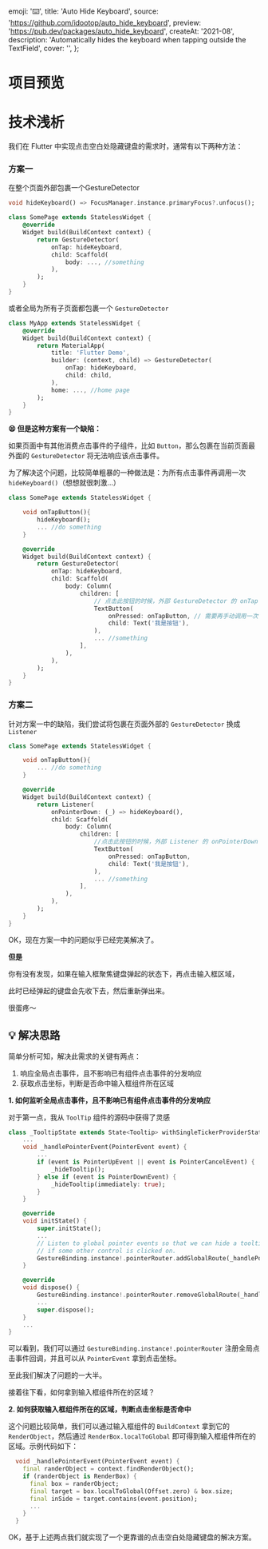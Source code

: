   emoji: '⌨️',
  title: 'Auto Hide Keyboard',
  source: 'https://github.com/idootop/auto_hide_keyboard',
  preview: 'https://pub.dev/packages/auto_hide_keyboard',
  createAt: '2021-08',
  description:
    'Automatically hides the keyboard when tapping outside the TextField',
  cover: '',
};

# 项目预览


<WrappedImage src={demo.src} alt="点击空白处自动收起软键盘" maxWidth="320px" />

# 技术浅析

我们在 Flutter 中实现点击空白处隐藏键盘的需求时，通常有以下两种方法：

### 方案一

在整个页面外部包裹一个GestureDetector

```dart
void hideKeyboard() => FocusManager.instance.primaryFocus?.unfocus();

class SomePage extends StatelessWidget {
    @override
    Widget build(BuildContext context) {
        return GestureDetector(
            onTap: hideKeyboard,
            child: Scaffold(
                body: ..., //something
            ),
        );
    }
}
```

或者全局为所有子页面都包裹一个 `GestureDetector`

```dart
class MyApp extends StatelessWidget {
    @override
    Widget build(BuildContext context) {
        return MaterialApp(
            title: 'Flutter Demo',
            builder: (context, child) => GestureDetector(
                onTap: hideKeyboard,
                child: child,
            ),
            home: ..., //home page
        );
    }
}
```

**😫 但是这种方案有一个缺陷：**

如果页面中有其他消费点击事件的子组件，比如 `Button`，那么包裹在当前页面最外面的 `GestureDetector` 将无法响应该点击事件。

为了解决这个问题，比较简单粗暴的一种做法是：为所有点击事件再调用一次`hideKeyboard()`（想想就很刺激...）

```dart
class SomePage extends StatelessWidget {

    void onTapButton(){
        hideKeyboard();
        ... //do something
    }

    @override
    Widget build(BuildContext context) {
        return GestureDetector(
            onTap: hideKeyboard,
            child: Scaffold(
                body: Column(
                    children: [
                        // 点击此按钮的时候，外部 GestureDetector 的 onTap 不会响应
                        TextButton(
                            onPressed: onTapButton, // 需要再手动调用一次 hideKeyboard()
                            child: Text('我是按钮'),
                        ),
                        ... //something
                    ],
                ),
            ),
        );
    }
}
```

### 方案二

针对方案一中的缺陷，我们尝试将包裹在页面外部的 `GestureDetector` 换成 `Listener`

```dart
class SomePage extends StatelessWidget {

    void onTapButton(){
        ... //do something
    }

    @override
    Widget build(BuildContext context) {
        return Listener(
            onPointerDown: (_) => hideKeyboard(),
            child: Scaffold(
                body: Column(
                    children: [
                        //点击此按钮的时候，外部 Listener 的 onPointerDown 也会响应
                        TextButton(
                            onPressed: onTapButton,
                            child: Text('我是按钮'),
                        ),
                        ... //something
                    ],
                ),
            ),
        );
    }
}
```

OK，现在方案一中的问题似乎已经完美解决了。

**但是**

你有没有发现，如果在输入框聚焦键盘弹起的状态下，再点击输入框区域，

此时已经弹起的键盘会先收下去，然后重新弹出来。

很蛋疼～

## 💡 解决思路

简单分析可知，解决此需求的关键有两点：

1. 响应全局点击事件，且不影响已有组件点击事件的分发响应
2. 获取点击坐标，判断是否命中输入框组件所在区域

**1. 如何监听全局点击事件，且不影响已有组件点击事件的分发响应**

对于第一点，我从 `ToolTip` 组件的源码中获得了灵感

```dart
class _TooltipState extends State<Tooltip> withSingleTickerProviderStateMixin {
    ...
    void _handlePointerEvent(PointerEvent event) {
        ...
        if (event is PointerUpEvent || event is PointerCancelEvent) {
            _hideTooltip();
        } else if (event is PointerDownEvent) {
            _hideTooltip(immediately: true);
        }
    }

    @override
    void initState() {
        super.initState();
        ...
        // Listen to global pointer events so that we can hide a tooltip immediately
        // if some other control is clicked on.
        GestureBinding.instance!.pointerRouter.addGlobalRoute(_handlePointerEvent);
    }

    @override
    void dispose() {
        GestureBinding.instance!.pointerRouter.removeGlobalRoute(_handlePointerEvent);
        ...
        super.dispose();
    }
    ...
}
```

可以看到，我们可以通过 `GestureBinding.instance!.pointerRouter` 注册全局点击事件回调，并且可以从 `PointerEvent` 拿到点击坐标。

至此我们解决了问题的一大半。

接着往下看，如何拿到输入框组件所在的区域？

**2. 如何获取输入框组件所在的区域，判断点击坐标是否命中**

这个问题比较简单，我们可以通过输入框组件的 `BuildContext` 拿到它的 `RenderObject`，然后通过 `RenderBox.localToGlobal` 即可得到输入框组件所在的区域。示例代码如下：

```dart
  void _handlePointerEvent(PointerEvent event) {
    final randerObject = context.findRenderObject();
    if (randerObject is RenderBox) {
      final box = randerObject;
      final target = box.localToGlobal(Offset.zero) & box.size;
      final inSide = target.contains(event.position);
      ...
    }
  }
```

OK，基于上述两点我们就实现了一个更靠谱的点击空白处隐藏键盘的解决方案。
